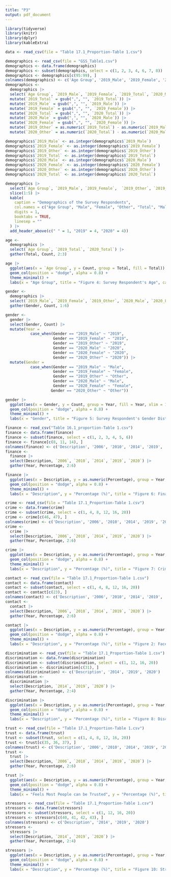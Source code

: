 ```yaml
---
title: "P3"
output: pdf_document
---
```


```r
library(tidyverse)
library(knitr)
library(dplyr)
library(kableExtra)
```

```r
data <- read_csv(file = "Table 17.1_Proportion-Table 1.csv")
```

```r
demographics <- read_csv(file = "GSS_Table1.csv")
demographics <- data.frame(demographics)
demographics <- subset(demographics, select = c(1, 2, 3, 4, 6, 7, 8))
demographics <- demographics[c(95:99), ]
colnames(demographics) <- c('Age Group', '2019_Male', '2019_Female', '2019_Total', '2020_Male', '2020_Female', '2020_Total')
demographics <- 
  demographics |>
  select(`Age Group`, `2019_Male`, `2019_Female`, `2019_Total`, `2020_Male`, `2020_Female`, `2020_Total`) |>
  mutate(`2019_Total` = gsub(",", "", `2019_Total`)) |>
  mutate(`2019_Male` = gsub(",", "", `2019_Male`)) |>
  mutate(`2019_Female` = gsub(",", "", `2019_Female`)) |>
  mutate(`2020_Total` = gsub(",", "", `2020_Total`)) |>
  mutate(`2020_Male` = gsub(",", "", `2020_Male`)) |>
  mutate(`2020_Female` = gsub(",", "", `2020_Female`)) |>
  mutate(`2019_Other` = as.numeric(`2019_Total`) - as.numeric(`2019_Male`) - as.numeric(`2019_Female`)) |> 
  mutate(`2020_Other` = as.numeric(`2020_Total`) - as.numeric(`2020_Male`) - as.numeric(`2020_Female`))

demographics$`2019_Male` <- as.integer(demographics$`2019_Male`)
demographics$`2019_Female` <- as.integer(demographics$`2019_Female`)
demographics$`2019_Other` <- as.integer(demographics$`2019_Other`)
demographics$`2019_Total` <- as.integer(demographics$`2019_Total`)
demographics$`2020_Male` <- as.integer(demographics$`2020_Male`)
demographics$`2020_Female` <- as.integer(demographics$`2020_Female`)
demographics$`2020_Other` <- as.integer(demographics$`2020_Other`)
demographics$`2020_Total` <- as.integer(demographics$`2020_Total`)
```
```r
demographics |>
  select(`Age Group`, `2019_Male`, `2019_Female`,  `2019_Other`, `2019_Total`, `2020_Male`, `2020_Female`, `2020_Other`, `2020_Total`) |>
  slice(1:5) |>
  kable(
    caption = "Demographics of the Survey Respondents", 
    col.names = c("Age Group", "Male", "Female", "Other", "Total", "Male", "Female", "Other", "Total"),
    digits = 1,
    booktabs = TRUE, 
    linesep = ""
  ) |>  
  add_header_above(c(" " = 1, "2019" = 4, "2020" = 4))
```
```r
age <- 
  demographics |>
  select(`Age Group`, `2019_Total`, `2020_Total`) |>
  gather(Total, Count, 2:3)
```
```r
age |> 
  ggplot(aes(x = `Age Group`, y = Count, group = Total, fill = Total)) +
  geom_col(position = "dodge", alpha = 0.8) +
  theme_minimal() + 
  labs(x = "Age Group", title = "Figure 4: Survey Respondent's Age", caption = "General Social Survey: Summary Results, Australia") + scale_fill_discrete(labels = c("2019", "2020"))
```
```r
gender <- 
  demographics |>
  select(`2019_Male`, `2019_Female`, `2019_Other`, `2020_Male`, `2020_Female`, `2020_Other`) |>
  gather(Gender, Count, 1:6)

gender <- 
  gender |>
  select(Gender, Count) |>
  mutate(Year = 
           case_when(Gender == "2019_Male" ~ "2019", 
                     Gender == "2019_Female" ~ "2019",
                     Gender == "2019_Other" ~ "2019",
                     Gender == "2020_Male" ~ "2020", 
                     Gender == "2020_Female" ~ "2020", 
                     Gender == "2020_Other" ~ "2020")) |>
  mutate(Gender = 
           case_when(Gender == "2019_Male" ~ "Male", 
                     Gender == "2019_Female" ~ "Female",
                     Gender == "2019_Other" ~ "Other",
                     Gender == "2020_Male" ~ "Male", 
                     Gender == "2020_Female" ~ "Female",
                    Gender == "2020_Other" ~ "Other"))
```
```r
gender |> 
  ggplot(aes(x = Gender, y = Count, group = Year, fill = Year, xlim = 100)) +
  geom_col(position = "dodge", alpha = 0.8) +
  theme_minimal() + 
  labs(x = "Gender", title = "Figure 5: Survey Respondent's Gender Distribution", caption = "General Social Survey: Summary Results, Australia") + scale_fill_discrete(labels = c("2019", "2020"))
```

```r
finance <- read_csv("Table 16.1_proportion-Table 1.csv")
finance <- data.frame(finance)
finance <- subset(finance, select = c(1, 2, 3, 4, 5, 6))
finance <- finance[c(8, 11, 14), ]
colnames(finance) <- c('Description', '2006', '2010', '2014', '2019', '2020')
finance <- 
  finance |>
  select(Description, `2006`, `2010`, `2014`, `2019`, `2020`) |>
  gather(Year, Percentage, 2:6)
```
```r
finance |> 
  ggplot(aes(x = Description, y = as.numeric(Percentage), group = Year, fill = Year)) +
  geom_col(position = "dodge", alpha = 0.8) +
  theme_minimal() + 
  labs(x = "Description", y = "Percentage (%)", title = "Figure 6: Financial Stress", caption = "General Social Survey: Summary Results, Australia") + scale_fill_discrete(labels = c("2006", "2010", "2014", "2019", "2020")) + scale_x_discrete(guide=guide_axis(n.dodge=3))
```


```r
crime <- read_csv(file = "Table 17.1_Proportion-Table 1.csv")
crime <- data.frame(crime)
crime <- subset(crime, select = c(1, 4, 8, 12, 16, 20))
crime <- crime[c(46, 47), ]
colnames(crime) <- c('Description', '2006', '2010', '2014', '2019', '2020')
crime <- 
  crime |>
  select(Description, `2006`, `2010`, `2014`, `2019`, `2020`) |>
  gather(Year, Percentage, 2:6)
```
```r
crime |> 
  ggplot(aes(x = Description, y = as.numeric(Percentage), group = Year, fill = Year)) +
  geom_col(position = "dodge", alpha = 0.8) +
  theme_minimal() + 
  labs(x = "Description", y = "Percentage (%)", title = "Figure 7: Crime Rate", caption = "General Social Survey: Summary Results, Australia") + scale_fill_discrete(labels = c("2006", "2010", "2014", "2019", "2020")) + scale_x_discrete(guide=guide_axis(n.dodge=2))
```

```r
contact <- read_csv(file = "Table 17.1_Proportion-Table 1.csv")
contact <- data.frame(contact)
contact <- subset(contact, select = c(1, 4, 8, 12, 16, 20))
contact <- contact[c(23), ]
colnames(contact) <- c('Description', '2006', '2010', '2014', '2019', '2020')
contact <- 
  contact |>
  select(Description, `2006`, `2010`, `2014`, `2019`, `2020`) |>
  gather(Year, Percentage, 2:6)
```
```r
contact |> 
  ggplot(aes(x = Description, y = as.numeric(Percentage), group = Year, fill = Year)) +
  geom_col(position = "dodge", alpha = 0.8) +
  theme_minimal() + 
  labs(x = "Description", y = "Percentage (%)", title = "Figure 2: Face to Face Contact with Friends or Family Outside of Household", caption = "General Social Survey: Summary Results, Australia") + scale_fill_discrete(labels = c("2006", "2010", "2014", "2019", "2020"))
```

```r
discrimination <- read_csv(file = "Table 17.1_Proportion-Table 1.csv")
discrimination <- data.frame(discrimination)
discrimination <- subset(discrimination, select = c(1, 12, 16, 20))
discrimination <- discrimination[c(31), ]
colnames(discrimination) <- c('Description', '2014', '2019', '2020')
discrimination <- 
  discrimination |>
  select(Description, `2014`, `2019`, `2020`) |>
  gather(Year, Percentage, 2:4)
```
```r
discrimination |> 
  ggplot(aes(x = Description, y = as.numeric(Percentage), group = Year, fill = Year)) +
  geom_col(position = "dodge", alpha = 0.8) +
  theme_minimal() + 
  labs(x = "Description", y = "Percentage (%)", title = "Figure 8: Discrimination", caption = "General Social Survey: Summary Results, Australia") + scale_fill_discrete(labels = c("2014", "2019", "2020"))
```

```r
trust <- read_csv(file = "Table 17.1_Proportion-Table 1.csv")
trust <- data.frame(trust)
trust <- subset(trust, select = c(1, 4, 8, 12, 16, 20))
trust <- trust[c(35, 36, 37), ]
colnames(trust) <- c('Description', '2006', '2010', '2014', '2019', '2020')
trust <- 
  trust |>
  select(Description, `2006`, `2010`, `2014`, `2019`, `2020`) |>
  gather(Year, Percentage, 2:6)
```
```r
trust |> 
  ggplot(aes(x = Description, y = as.numeric(Percentage), group = Year, fill = Year)) +
  geom_col(position = "dodge", alpha = 0.8) +
  theme_minimal() + 
  labs(x = "Feels Most People can be Trusted", y = "Percentage (%)", title = "Figure 9: Trust", caption = "General Social Survey: Summary Results, Australia") + scale_fill_discrete(labels = c("2006", "2010", "2014", "2019", "2020")) + scale_x_discrete(guide=guide_axis(n.dodge=2))
```

```r
stressors <- read_csv(file = "Table 17.1_Proportion-Table 1.csv")
stressors <- data.frame(stressors)
stressors <- subset(stressors, select = c(1, 12, 16, 20))
stressors <- stressors[c(40, 41, 42, 43), ]
colnames(stressors) <- c('Description', '2014', '2019', '2020')
stressors <- 
  stressors |>
  select(Description, `2014`, `2019`, `2020`) |>
  gather(Year, Percentage, 2:4)
```
```r
stressors |> 
  ggplot(aes(x = Description, y = as.numeric(Percentage), group = Year, fill = Year)) +
  geom_col(position = "dodge", alpha = 0.8) +
  theme_minimal() + 
  labs(x = "Description", y = "Percentage (%)", title = "Figure 10: Stressors", caption = "General Social Survey: Summary Results, Australia") + scale_fill_discrete(labels = c("2014", "2019", "2020"))+ scale_x_discrete(guide=guide_axis(n.dodge=4))
```

